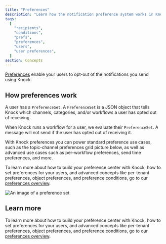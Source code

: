 ```yaml
---
title: "Preferences"
description: "Learn how the notification preference system works in Knock."
tags:
  [
    "recipients",
    "conditions",
    "prefs",
    "preferences",
    "users",
    "user preferences",
  ]
section: Concepts
---
```


[Preferences](/reference#preferences) enable your users to opt-out of the notifications you send using Knock.

## How preferences work

A user has a `PreferenceSet`. A `PreferenceSet` is a JSON object that tells Knock which channels, categories, and/or workflows a user has opted out of receiving.

When Knock runs a workflow for a user, we evaluate their `PreferenceSet`. A message will not send if the user has opted out of receiving it.

With Knock preferences you can power standard preference use cases, such as the topic-channel preferences grid picture below, as well as advanced use cases such as per-workflow preferences, send time preferences, and more.

To learn more about how to build your preference center with Knock, how to set preferences for your users, and advanced concepts like per-tenant preferences, object preferences, and preference conditions, go to our [preferences overview](/preferences/overview).

<Image
  src="/images/what-is-knock/preferences.png"
  alt="An image of a preference set"
  width={1356}
  height={1452}
  className="rounded-md mx-auto border border-gray-200"
/>

## Learn more

To learn more about how to build your preference center with Knock, how to set preferences for your users, and advanced concepts like per-tenant preferences, object preferences, and preference conditions, go to our [preferences overview](/preferences/overview).

